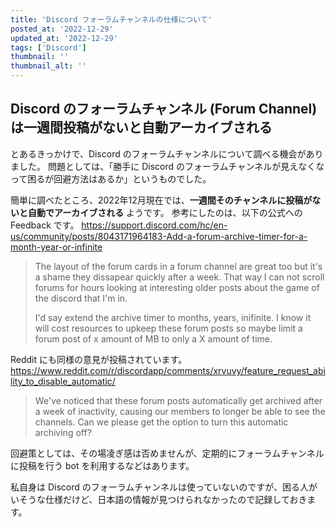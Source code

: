 ```yaml
---
title: 'Discord フォーラムチャンネルの仕様について'
posted_at: '2022-12-29'
updated_at: '2022-12-29'
tags: ['Discord']
thumbnail: ''
thumbnail_alt: ''
---
```


## Discord のフォーラムチャンネル (Forum Channel) は一週間投稿がないと自動アーカイブされる

とあるきっかけで、Discord のフォーラムチャンネルについて調べる機会がありました。
問題としては、「勝手に Discord のフォーラムチャンネルが見えなくなって困るが回避方法はあるか」というものでした。

簡単に調べたところ、2022年12月現在では、__一週間そのチャンネルに投稿がないと自動でアーカイブされる__ ようです。
参考にしたのは、以下の公式への Feedback です。
<https://support.discord.com/hc/en-us/community/posts/8043171964183-Add-a-forum-archive-timer-for-a-month-year-or-infinite>

> The layout of the forum cards in a forum channel are great too but it's a shame they dissapear quickly after a week. That way I can not scroll forums for hours looking at interesting older posts about the game of the discord that I'm in.
>
> I'd say extend the archive timer to months, years, inifinite. I know it will cost resources to upkeep these forum posts so maybe limit a forum post of x amount of MB to only a X amount of time.

Reddit にも同様の意見が投稿されています。
<https://www.reddit.com/r/discordapp/comments/xrvuvy/feature_request_ability_to_disable_automatic/>

> We've noticed that these forum posts automatically get archived after a week of inactivity, causing our members to longer be able to see the channels. Can we please get the option to turn this automatic archiving off?

回避策としては、その場凌ぎ感は否めませんが、定期的にフォーラムチャンネルに投稿を行う bot を利用するなどはあります。

私自身は Discord のフォーラムチャンネルは使っていないのですが、困る人がいそうな仕様だけど、日本語の情報が見つけられなかったので記録しておきます。
